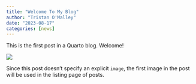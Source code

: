 ```yaml
---
title: "Welcome To My Blog"
author: "Tristan O'Malley"
date: "2023-08-17"
categories: [news]
---
```


This is the first post in a Quarto blog. Welcome!

![](thumbnail.jpg)

Since this post doesn't specify an explicit `image`, the first image in the post will be used in the listing page of posts.
